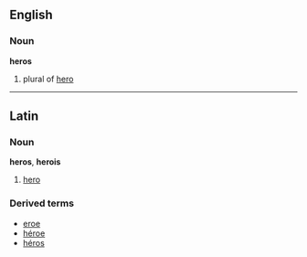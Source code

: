 ==English==
===Noun===
'''heros'''

# plural of [[hero]]

----

==Latin==
===Noun===
'''heros''', '''herois'''

# [[hero]]

===Derived terms===
*[[eroe]]
*[[héroe]]
*[[héros]]